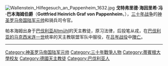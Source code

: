 {{Infobox Military Person
|name=戈特弗里德·海因里希·冯·巴本海姆伯爵
|lived=
|image=[[File:Gottfried_Heinrich_von_Pappenheim.jpg|200px]]
|caption=戈特弗里德·海因里希·冯·巴本海姆伯爵
|nickname=
|placeofbirth=[[巴伐利亚|巴伐利亚]][[阿尔特米尔河|阿尔特米尔河]][[巴本海姆|巴本海姆]]
|placeofdeath=[[萨克森州|萨克森州]][[莱比锡|莱比锡]]
|allegiance= {{flag|Holy Roman Empire}}
|branch=
|serviceyears= - 1632年11月16日
|rank=
|unit=
|commands=
|battles=[[三十年战争|三十年战争]]

|awards=
|relations=
|laterwork=
}}
[[File:Wallenstein_Hilfegesuch_an_Pappenheim_1632.jpg|thumb]]
'''戈特弗里德·海因里希·冯·巴本海姆伯爵'''（'''Gottfried Heinrich Graf von Pappenheim'''，{{bd|1594年|5月29日|1632年|11月17日|catIdx=P}}），[[三十年战争|三十年战争]]的[[神圣罗马帝国陆军元帅|神圣罗马帝国陆军元帅]]和骑兵司令官。

帕本海姆出身于[[巴伐利亚|巴伐利亚]]Altmühl的天主教徒，原习法律，后投笔从戎，在[[马克西米利安一世_(巴伐利亚国王)|巴伐利亚的马克西米连一世]]统率的天主教联盟军队中服役，在[[吕岑会战_(1632年)|吕岑战役]]中[[陣亡|陣亡]]。

----
{{1911}}
{{神聖羅馬帝國帝國陸軍元帥 (1612年－1705年)}}
{{Authority control}}
{{DEFAULTSORT:Pappenheim, Gottfried Heinrich zu}}
[[Category:神圣罗马帝国陆军元帅|Category:神圣罗马帝国陆军元帅]]
[[Category:三十年戰爭人物|Category:三十年戰爭人物]]
[[Category:蒂賓根大學校友|Category:蒂賓根大學校友]]
[[Category:德國天主教徒|Category:德國天主教徒]]
[[Category:巴伐利亚人|Category:巴伐利亚人]]